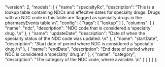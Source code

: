   "version": 2,
  "models": [
    {
      "name": "specialtyRx",
      "description": "This is a lookup table containing NDCs and effecitve dates for specialty drugs. Drugs with an NDC code in this table are flagged as specialty drugs in the pharmacyEvents table.\n",
      "config": {
        "tags": [
          "lookup"
        ]
      },
      "columns": [
        {
          "name": "ndc",
          "description": "NDC code that is considered a ‘specialty’ drug. \n"
        },
        {
          "name": "updateDate",
          "description": "Date of when the specialty status of the NDC code was updated. \n"
        },
        {
          "name": "startDate",
          "description": "Start date of period where NDC is considered a ‘specialty’ drug.\n"
        },
        {
          "name": "endDate",
          "description": "End date of period where NDC is considered a ‘specialty’ drug.\n"
        },
        {
          "name": "category",
          "description": "The category of the NDC code, where available. \n"
        }
      ]
    }
  ]
};
